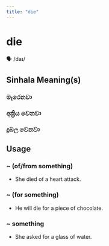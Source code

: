 ```yaml
---
title: "die"
---
```


# die

🗣️ /daɪ/

## Sinhala Meaning(s)

### මැරෙනවා
### අක්‍රිය වෙනවා
### දුබල වෙනවා

## Usage

### ~ (of/from something)

- She died of a heart attack.


### ~ (for something)

- He will die for a piece of chocolate.


### ~ something

- She asked for a glass of water.

